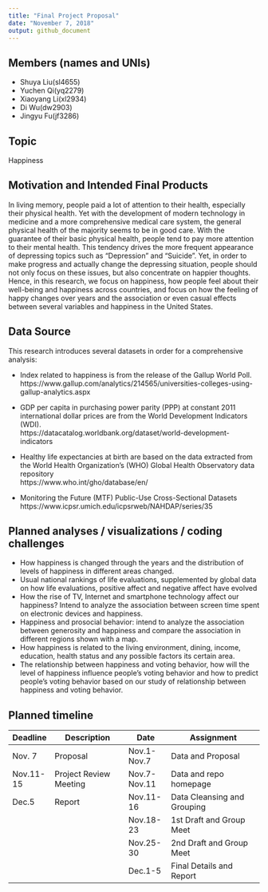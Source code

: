 ```yaml
---
title: "Final Project Proposal"
date: "November 7, 2018"
output: github_document
---
```



## Members (names and UNIs)
* Shuya Liu(sl4655)
* Yuchen Qi(yq2279)
* Xiaoyang Li(xl2934)
* Di Wu(dw2903)
* Jingyu Fu(jf3286)

## Topic

Happiness

## Motivation and Intended Final Products

In living memory, people paid a lot of attention to their health, especially their physical health. Yet with the development of modern technology in medicine and a more comprehensive medical care system, the general physical health of the majority seems to be in good care. With the guarantee of their basic physical health, people tend to pay more attention to their mental health. This tendency drives the more frequent appearance of depressing topics such as “Depression” and “Suicide”. Yet, in order to make progress and actually change the depressing situation, people should not only focus on these issues, but also concentrate on happier thoughts. Hence, in this research, we focus on happiness, how people feel about their well-being and happiness across countries, and focus on how the feeling of happy changes over years and the association or even casual effects between several variables and happiness in the United States.  

## Data Source

This research introduces several datasets in order for a comprehensive analysis:  

* Index related to happiness is from the release of the Gallup World Poll.  
https://www.gallup.com/analytics/214565/universities-colleges-using-gallup-analytics.aspx  

* GDP per capita in purchasing power parity (PPP) at constant 2011 international dollar prices are from the World Development Indicators (WDI).  
https://datacatalog.worldbank.org/dataset/world-development-indicators  

* Healthy life expectancies at birth are based on the data extracted from the World Health Organization’s (WHO) Global Health Observatory data repository  
https://www.who.int/gho/database/en/  
* Monitoring the Future (MTF) Public-Use Cross-Sectional Datasets  
https://www.icpsr.umich.edu/icpsrweb/NAHDAP/series/35

## Planned analyses / visualizations / coding challenges
* How happiness is changed through the years and the distribution of levels of happiness in different areas changed.
* Usual national rankings of life evaluations, supplemented by global data on how life evaluations, positive affect and negative affect have evolved
* How the rise of TV, Internet and smartphone technology affect our happiness?
Intend to analyze the association between screen time spent on electronic devices and happiness.
* Happiness and prosocial behavior: intend to analyze the association between generosity and happiness and compare the association in different regions shown with a map.
* How happiness is related to the living environment, dining, income, education, health status and any possible factors its certain area. 
* The relationship between happiness and voting behavior, how will the level of happiness influence people’s voting behavior and how to predict people’s voting behavior based on our study of relationship between happiness and voting behavior.


## Planned timeline

|Deadline	 | Description          | Date        | Assignment                 
|----------|----------------------|-------------|----------------------------
|Nov. 7	   |Proposal	             |Nov.1-Nov.7	 |Data and Proposal           
|Nov.11-15 |Project Review Meeting |Nov.7-Nov.11 |	Data and repo homepage     
|Dec.5	   |Report	               |Nov.11-16    |	Data Cleansing and Grouping
|          |    		               |Nov.18-23	   |1st Draft and Group Meet    
|          |    		               |Nov.25-30	   |2nd Draft and Group Meet  
|          |    		               |Dec.1-5	     |Final Details and Report    
